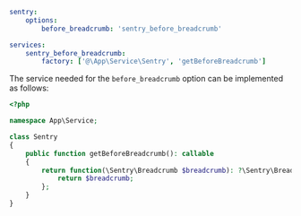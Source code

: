 ```yaml {filename:config/packages/sentry.yaml}
sentry:
    options:
        before_breadcrumb: 'sentry_before_breadcrumb'

services:
    sentry_before_breadcrumb:
        factory: ['@\App\Service\Sentry', 'getBeforeBreadcrumb']
```

The service needed for the `before_breadcrumb` option can be implemented as follows:

```php {filename:src/Service/Sentry.php}
<?php

namespace App\Service;

class Sentry
{
    public function getBeforeBreadcrumb(): callable
    {
        return function(\Sentry\Breadcrumb $breadcrumb): ?\Sentry\Breadcrumb {
            return $breadcrumb;
        };
    }
}
```
